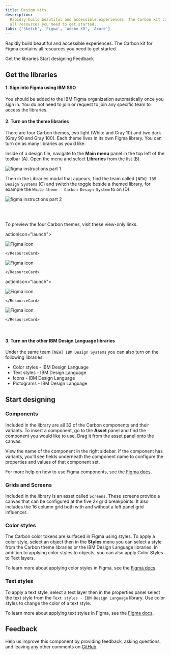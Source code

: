 ```yaml
---
title: Design kits
description:
  Rapidly build beautiful and accessible experiences. The Carbon kit contains
  all resources you need to get started.
tabs: ['Sketch', 'Figma', 'Adobe XD', 'Axure']
---
```


<PageDescription>

Rapidly build beautiful and accessible experiences. The Carbon kit for Figma
contains all resources you need to get started.

</PageDescription>

<AnchorLinks>

<AnchorLink>Get the libraries</AnchorLink>
<AnchorLink>Start designing</AnchorLink>
<AnchorLink>Feedback</AnchorLink>

</AnchorLinks>

## Get the libraries

#### 1. Sign into Figma using IBM SSO

You should be added to the IBM Figma organization automatically once you sign
in. You do not need to join or request to join any specific team to access the
libraries.

#### 2. Turn on the theme libraries

There are four Carbon themes, two light (White and Gray 10) and two dark (Gray
90 and Gray 100). Each theme lives in its own Figma library. You can turn on as
many libraries as you’d like.

Inside of a design file, navigate to the **Main menu** panel in the top left of
the toolbar (A). Open the menu and select **Libraries** from the list (B).

<Row>
<Column colLg={8}>

![figma instructions part 1](images/kit-figma-1.png)

</Column>
</Row>

Then in the Libraries modal that appears, find the team called
`[NEW] IBM Design Systems` (C) and switch the toggle beside a themed library,
for example the `White theme - Carbon Design System` to on (D).

<Row>
<Column colLg={8}>

![figma instructions part 2](images/kit-figma-2.png)

</Column>
</Row>

<br />
<br />

To preview the four Carbon themes, visit these view-only links.

<Row className="resource-card-group">
  <Column colMd={4} colLg={4} noGutterSm>
    <ResourceCard
      subTitle="White theme"
      href="https://www.figma.com/file/Vzz8k68Pqk5HfaTdQOQrGu/White-Theme---Carbon-Design-System">
      actionIcon="launch">

![Figma icon](images/figma.svg)

    </ResourceCard>

  </Column>
  <Column colMd={4} colLg={4} noGutterSm>
    <ResourceCard
      subTitle="Gray 10 theme"
      href="https://www.figma.com/file/i6y80WeotmhmbWxpmcffz7/Gray-10-Theme---Carbon-Design-System"
      actionIcon="launch">

![Figma icon](images/figma.svg)

    </ResourceCard>

  </Column>
  <Column colMd={4} colLg={4} noGutterSm>
    <ResourceCard
      subTitle="Gray 90 theme"
      href="https://www.figma.com/file/fCucrHE8tdGDVJX7ODqajd/Gray-90-Theme---Carbon-Design-System">
      actionIcon="launch">

![Figma icon](images/figma.svg)

    </ResourceCard>

  </Column>
  <Column colMd={4} colLg={4} noGutterSm>
    <ResourceCard
      subTitle="Gray 100 theme"
      href="https://www.figma.com/file/TckQzGe3bNxHPLoRhbXFal/Gray-100-Theme---Carbon-Design-System"
      actionIcon="launch">

![Figma icon](images/figma.svg)

    </ResourceCard>

  </Column>
</Row>

<br />

#### 3. Turn on the other IBM Design Language libraries 

Under the same team `[NEW] IBM Design Systems` you can also turn on the
following libraries:

- Color styles - IBM Design Language
- Text styles - IBM Design Language
- Icons - IBM Design Language
- Pictograms - IBM Design Language

## Start designing

### Components

Included in the library are all 32 of the Carbon components and their variants.
To insert a component, go to the **Asset** panel and find the component you
would like to use. Drag it from the asset panel onto the canvas.

View the name of the component in the right sidebar. If the component has
variants, you'll see fields underneath the component name to configure the
properties and values of that component set.

For more help on how to use Figma components, see the
[Figma docs](https://help.figma.com/hc/en-us/articles/360056440594-Create-and-use-variants#Use_variants).

### Grids and Screens

Included in the library is an asset called `Screens`. These screens provide a
canvas that can be configured at the five 2x grid breakpoints. It also includes
the 16 column grid both with and without a left panel grid influencer.

### Color styles

The Carbon color tokens are surfaced in Figma using styles. To apply a color
style, select an object then in the **Styles** menu you can select a style from
the Carbon theme libraries or the IBM Design Language libraries. In addition to
applying color styles to objects, you can also apply Color Styles to Text
layers.

To learn more about applying color styles in Figma, see the
[Figma docs](https://help.figma.com/hc/en-us/articles/360040316193).

### Text styles

To apply a text style, select a text layer then in the properties panel select
the text style from the `Text styles - IBM Design Language` library. Use color
styles to change the color of a text style.

To learn more about applying text styles in Figma, see the
[Figma docs](https://help.figma.com/hc/en-us/articles/360039957034-Create-and-Apply-Text-Styles#apply).

## Feedback

Help us improve this component by providing feedback, asking questions, and
leaving any other comments on
[GitHub](https://github.com/carbon-design-system/carbon-design-kit/issues).
